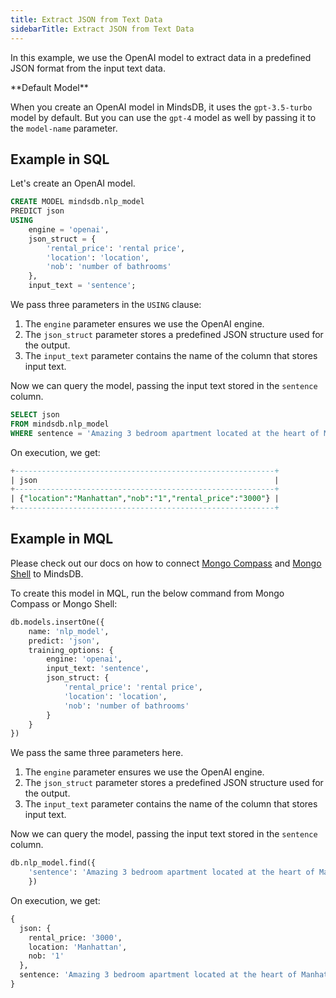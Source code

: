 ```yaml
---
title: Extract JSON from Text Data
sidebarTitle: Extract JSON from Text Data
---
```


In this example, we use the OpenAI model to extract data in a predefined JSON format from the input text data.

<Info>
**Default Model**

When you create an OpenAI model in MindsDB, it uses the `gpt-3.5-turbo` model by default. But you can use the `gpt-4` model as well by passing it to the `model-name` parameter.
</Info>

## Example in SQL

Let's create an OpenAI model.

```sql
CREATE MODEL mindsdb.nlp_model
PREDICT json
USING
    engine = 'openai',
    json_struct = {
        'rental_price': 'rental price',
        'location': 'location',
        'nob': 'number of bathrooms'
    },
    input_text = 'sentence';
```

We pass three parameters in the `USING` clause:

1. The `engine` parameter ensures we use the OpenAI engine.
2. The `json_struct` parameter stores a predefined JSON structure used for the output.
3. The `input_text` parameter contains the name of the column that stores input text.

Now we can query the model, passing the input text stored in the `sentence` column.

```sql
SELECT json
FROM mindsdb.nlp_model
WHERE sentence = 'Amazing 3 bedroom apartment located at the heart of Manhattan, has one full bathrooms and one toilet room for just 3000 a month.';
```

On execution, we get:

```sql
+----------------------------------------------------------+
| json                                                     |
+----------------------------------------------------------+
| {"location":"Manhattan","nob":"1","rental_price":"3000"} |
+----------------------------------------------------------+
```

## Example in MQL

Please check out our docs on how to connect [Mongo Compass](/connect/mongo-compass) and [Mongo Shell](/connect/mongo-shell) to MindsDB.

To create this model in MQL, run the below command from Mongo Compass or Mongo Shell:

```sql
db.models.insertOne({
    name: 'nlp_model',
    predict: 'json',
    training_options: {
        engine: 'openai',
        input_text: 'sentence',
        json_struct: {
            'rental_price': 'rental price',
            'location': 'location',
            'nob': 'number of bathrooms'
        }
    }
})
```

We pass the same three parameters here.

1. The `engine` parameter ensures we use the OpenAI engine.
2. The `json_struct` parameter stores a predefined JSON structure used for the output.
3. The `input_text` parameter contains the name of the column that stores input text.

Now we can query the model, passing the input text stored in the `sentence` column.

```sql
db.nlp_model.find({
    'sentence': 'Amazing 3 bedroom apartment located at the heart of Manhattan, has one full bathrooms and one toilet room for just 3000 a month.'
    })
```

On execution, we get:

```sql
{
  json: {
    rental_price: '3000',
    location: 'Manhattan',
    nob: '1'
  },
  sentence: 'Amazing 3 bedroom apartment located at the heart of Manhattan, has one full bathrooms and one toilet room for just 3000 a month.'
}
```
